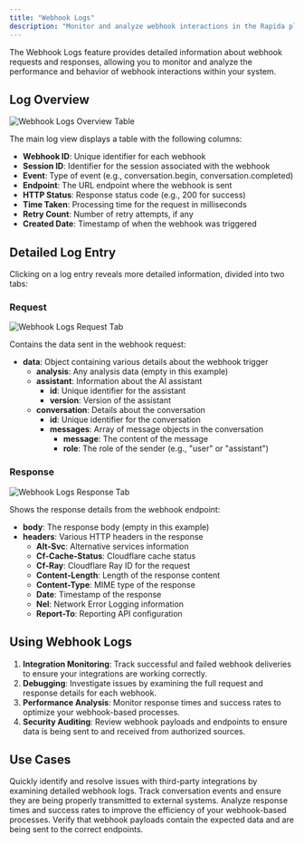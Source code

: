 ```yaml
---
title: "Webhook Logs"
description: "Monitor and analyze webhook interactions in the Rapida platform"
---
```


The Webhook Logs feature provides detailed information about webhook requests and responses, allowing you to monitor and analyze the performance and behavior of webhook interactions within your system.

## Log Overview

<Frame>
  <img
    src="/images/activity/webhook-logs.png"
    alt="Webhook Logs Overview Table"
  />
</Frame>

The main log view displays a table with the following columns:

- **Webhook ID**: Unique identifier for each webhook
- **Session ID**: Identifier for the session associated with the webhook
- **Event**: Type of event (e.g., conversation.begin, conversation.completed)
- **Endpoint**: The URL endpoint where the webhook is sent
- **HTTP Status**: Response status code (e.g., 200 for success)
- **Time Taken**: Processing time for the request in milliseconds
- **Retry Count**: Number of retry attempts, if any
- **Created Date**: Timestamp of when the webhook was triggered

## Detailed Log Entry

Clicking on a log entry reveals more detailed information, divided into two tabs:

### Request

<Frame>
  <img
    src="/images/activity/webhook-request.png"
    alt="Webhook Logs Request Tab"
  />
</Frame>

Contains the data sent in the webhook request:

- **data**: Object containing various details about the webhook trigger
  - **analysis**: Any analysis data (empty in this example)
  - **assistant**: Information about the AI assistant
    - **id**: Unique identifier for the assistant
    - **version**: Version of the assistant
  - **conversation**: Details about the conversation
    - **id**: Unique identifier for the conversation
    - **messages**: Array of message objects in the conversation
      - **message**: The content of the message
      - **role**: The role of the sender (e.g., "user" or "assistant")

### Response

<Frame>
  <img
    src="/images/activity/webhook-response.png"
    alt="Webhook Logs Response Tab"
  />
</Frame>

Shows the response details from the webhook endpoint:

- **body**: The response body (empty in this example)
- **headers**: Various HTTP headers in the response
  - **Alt-Svc**: Alternative services information
  - **Cf-Cache-Status**: Cloudflare cache status
  - **Cf-Ray**: Cloudflare Ray ID for the request
  - **Content-Length**: Length of the response content
  - **Content-Type**: MIME type of the response
  - **Date**: Timestamp of the response
  - **Nel**: Network Error Logging information
  - **Report-To**: Reporting API configuration

## Using Webhook Logs

1. **Integration Monitoring**: Track successful and failed webhook deliveries to ensure your integrations are working correctly.
2. **Debugging**: Investigate issues by examining the full request and response details for each webhook.
3. **Performance Analysis**: Monitor response times and success rates to optimize your webhook-based processes.
4. **Security Auditing**: Review webhook payloads and endpoints to ensure data is being sent to and received from authorized sources.

## Use Cases

<CardGroup cols={2}>
  <Card title="Troubleshoot Integrations" icon="bug" iconType="duotone">
    Quickly identify and resolve issues with third-party integrations by
    examining detailed webhook logs.
  </Card>
  <Card title="Monitor Event Flow" icon="chart-network" iconType="duotone">
    Track conversation events and ensure they are being properly transmitted to
    external systems.
  </Card>
  <Card title="Optimize Performance" icon="brain" iconType="duotone">
    Analyze response times and success rates to improve the efficiency of your
    webhook-based processes.
  </Card>
  <Card title="Ensure Data Integrity" icon="shield-check" iconType="duotone">
    Verify that webhook payloads contain the expected data and are being sent to
    the correct endpoints.
  </Card>
</CardGroup>
